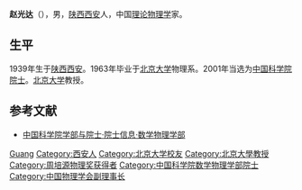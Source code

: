 '''赵光达'''（{{bd|1939年|10月24日||}}），男，[[陕西|陕西]][[西安|西安]]人，中国[[理论物理学|理论物理学]]家。

== 生平 ==
1939年生于[[陕西|陕西]][[西安|西安]]。1963年毕业于[[北京大学|北京大学]]物理系。2001年当选为[[中国科学院院士|中国科学院院士]]。[[北京大学|北京大学]]教授。

== 参考文献 ==
* [https://web.archive.org/web/20120308190537/http://sourcedb.cas.cn/sourcedb_ad_cas/zw2/ysxx/sxwlxb/ 中国科学院学部与院士·院士信息·数学物理学部]

{{中国科学家小作品}}
{{中国科学院数学物理学部院士}}
{{周培源物理奖获得者}}
{{中国物理学会第九届理事会}}

{{Authority control}}
{{DEFAULTSORT:Zhao赵}}
[[Category:赵姓|Guang]]
[[Category:西安人|Category:西安人]]
[[Category:北京大学校友|Category:北京大学校友]]
[[Category:北京大學教授|Category:北京大學教授]]
[[Category:周培源物理奖获得者|Category:周培源物理奖获得者]]
[[Category:中国科学院数学物理学部院士|Category:中国科学院数学物理学部院士]]
[[Category:中国物理学会副理事长|Category:中国物理学会副理事长]]